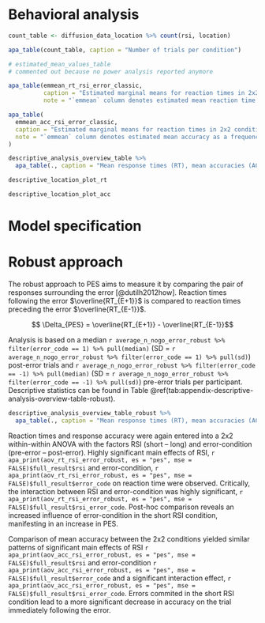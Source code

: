 <!-- First level headers create new appendix section and a label "Appendix N" -->
<!-- Appendix structure: -->
<!-- A: Behavioral analysis -->
<!-- A0: trial criteria location-approach -->
<!-- A1: Location descriptives -->
<!-- - plot rt / acc, table -->
<!-- A2: robust descriptives -->
<!-- - plot rt /acc, table -->
<!-- A3: classic descriptives -->
<!-- -plot rt / acc, table -->

<!-- B: Model comparion -->

<!-- c: Results classical PES account -->

<!-- D: Hierarchical Model -->

# Behavioral analysis
```r
count_table <- diffusion_data_location %>% count(rsi, location)

apa_table(count_table, caption = "Number of trials per condition")
```
```r
# estimated_mean_values_table 
# commented out because no power analysis reported anymore
```

```r
apa_table(emmean_rt_rsi_error_classic,
          caption = "Estimated marginal means for reaction times in 2x2 conditions",
          note = "`emmean` column denotes estimated mean reaction time in seconds. Confidence level (CL) is set at 95%")
```

```r
apa_table(
  emmean_acc_rsi_error_classic,
  caption = "Estimated marginal means for reaction times in 2x2 conditions",
  note = "`emmean` column denotes estimated mean accuracy as a frequency. Confidence level (CL) is set at 95%"
)
```


```r
descriptive_analysis_overview_table %>% 
  apa_table(., caption = "Mean response times (RT), mean accuracies (ACC) by condition", note = "SDs in parentheses. RSI = response stimulus interval. Previous accuracy denotes C+1 if the previous trial was a correct NoGo trial and E+1 if there was an erroneous response to the previous NoGo trial, NA is printed if the previous trial was a Go trial.")
```

```r
descriptive_location_plot_rt
```

```r
descriptive_location_plot_acc
```

# Model specification

# Robust approach
The robust approach to PES aims to measure it by comparing the pair of responses surrounding the error [@dutilh2012how]. Reaction times following the error $\overline{RT_{E+1}}$ is compared to reaction times preceding the error $\overline{RT_{E-1}}$.

$$ \Delta_{PES} = \overline{RT_{E+1}} - \overline{RT_{E-1}}$$

Analysis is based on a median `r average_n_nogo_error_robust %>% filter(error_code == 1) %>% pull(median)` (SD = `r average_n_nogo_error_robust %>% filter(error_code == 1) %>% pull(sd)`) post-error trials and `r average_n_nogo_error_robust %>% filter(error_code == -1) %>% pull(median)` (SD = `r average_n_nogo_error_robust %>% filter(error_code == -1) %>% pull(sd)`) pre-error trials per participant. Descriptive statistics can be found in Table \@ref(tab:appendix-descriptive-analysis-overview-table-robust).

```r
descriptive_analysis_overview_table_robust %>% 
  apa_table(., caption = "Mean response times (RT), mean accuracies (ACC) by condition", note = "SDs in parentheses. RSI = response stimulus interval. Error-condition denotes E-1 if the following trial is a NoGo-error, E if the trial itself is the error and E+1 if there was an erroneous response to the previous NoGo trial.")
```

Reaction times and response accuracy were again entered into a 2x2 within-within ANOVA with the factors RSI (short -- long) and error-condition (pre-error -- post-error). Highly significant main effects of RSI, `r apa_print(aov_rt_rsi_error_robust, es = "pes", mse = FALSE)$full_result$rsi` and error-condition, `r apa_print(aov_rt_rsi_error_robust, es = "pes", mse = FALSE)$full_result$error_code` on reaction time were observed. Critically, the interaction between RSI and error-condition was highly significant, `r apa_print(aov_rt_rsi_error_robust, es = "pes", mse = FALSE)$full_result$rsi_error_code`. Post-hoc comparison reveals an increased influence of error-condition in the short RSI condition, manifesting in an increase in PES.

Comparison of mean accuracy between the 2x2 conditions yielded similar patterns of significant main effects of RSI `r apa_print(aov_acc_rsi_error_robust, es = "pes", mse = FALSE)$full_result$rsi` and error-condition `r apa_print(aov_acc_rsi_error_robust, es = "pes", mse = FALSE)$full_result$error_code` and a significant interaction effect, `r apa_print(aov_acc_rsi_error_robust, es = "pes", mse = FALSE)$full_result$rsi_error_code`. Errors commited in the short RSI condition lead to a more significant decrease in accuracy on the trial immediately following the error.